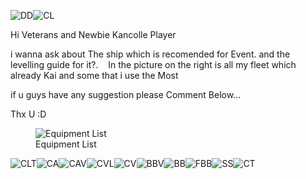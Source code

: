 


[[File:Screenshot_331.png|thumb|DD]][[File:Screenshot_231.png|thumb|CL]]

{{TTK}}

Hi Veterans and Newbie Kancolle Player   {{Taiha}}

i wanna ask about The ship which is recomended for Event. and the levelling guide for it?.   
In the picture on the right is all my fleet which already Kai and some that i use the Most

if u guys have any suggestion please Comment Below...

Thx U :D

{{CatBomb}}

[[File:Screenshot_241.png|thumb|left|Equipment List ]]

[[File:Screenshot_230.png|thumb|CLT]][[File:Screenshot_232.png|thumb|CA]][[File:Screenshot_233.png|thumb|CAV]][[File:Screenshot_234.png|thumb|CVL]][[File:Screenshot_238.png|thumb|CV]][[File:Screenshot_237.png|thumb|BBV]][[File:Screenshot_236.png|thumb|BB]][[File:Screenshot_235.png|thumb|FBB]][[File:Screenshot_239.png|thumb|SS]][[File:Screenshot_240.png|thumb|CT]]<ac_metadata title="ASK : Which ship is recommended for the Event and Levelling guide Method ??" related_topics="General Discussion"> </ac_metadata>